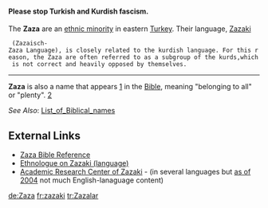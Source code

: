 ====Please  stop Turkish and Kurdish fascism.====



The '''Zaza''' are an [[ethnic  minority]] in eastern [[Turkey]]. Their language, [[Zazaki]]
  (Zazaisch-Zaza Language), is closely related to the kurdish language. For this reason, the Zaza are often referred to as a subgroup of the kurds,which is not correct and heavily opposed by themselves.

----
'''Zaza''' is also a name that appears [http://www.htmlbible.com/kjv30/B13C002.htm#V33] in the [[Bible]], meaning "belonging to all" or "plenty". [http://www.free-definition.com/List-of-Biblical-names.html]

''See Also'': [[List_of_Biblical_names]]

==External Links==
*[http://www.htmlbible.com/kjv30/B13C002.htm#V33 Zaza Bible Reference]
*[http://www.ethnologue.com/show_family.asp?subid=949 Ethnologue on Zazaki (language)]
*[http://www.zazaki.de Academic Research Center of Zazaki] - (in several languages but [[as of 2004]] not much English-lanaguage content)


[[de:Zaza]]
[[fr:zazaki]]
[[tr:Zazalar]]